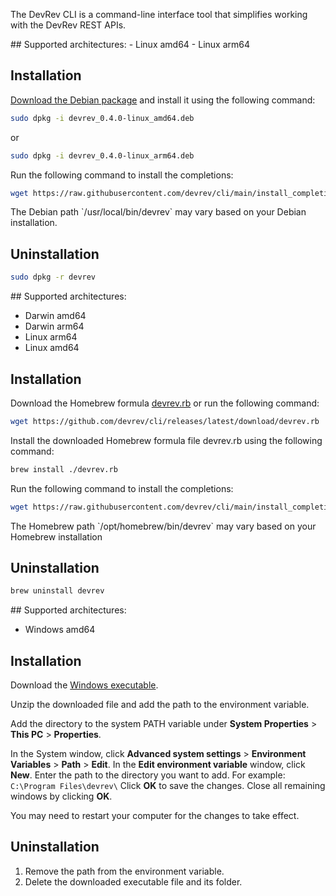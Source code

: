 The DevRev CLI is a command-line interface tool that simplifies working with the DevRev REST APIs.

<Tabs>
  <Tab title='Debian'>
  ## Supported architectures:
- Linux amd64
- Linux arm64

## Installation

[Download the Debian package](https://github.com/devrev/cli/releases/latest) and install it using the following command:

```bash
sudo dpkg -i devrev_0.4.0-linux_amd64.deb
```

or

```bash
sudo dpkg -i devrev_0.4.0-linux_arm64.deb
```

Run the following command to install the completions:

```bash
wget https://raw.githubusercontent.com/devrev/cli/main/install_completions.sh && sh install_completions.sh /usr/local/bin/devrev
```

<Callout intent="note">
The Debian path `/usr/local/bin/devrev` may vary based on your Debian installation.
</Callout>

## Uninstallation

```bash
sudo dpkg -r devrev
```
  </Tab>
  <Tab title='MacOS'>
    ## Supported architectures:

- Darwin amd64
- Darwin arm64
- Linux arm64
- Linux amd64

## Installation

Download the Homebrew formula [devrev.rb](https://github.com/devrev/cli/releases/latest/download/devrev.rb) or run the following command:

```bash
wget https://github.com/devrev/cli/releases/latest/download/devrev.rb
```

Install the downloaded Homebrew formula file devrev.rb using the following command:

```bash
brew install ./devrev.rb
```

Run the following command to install the completions:

```bash
wget https://raw.githubusercontent.com/devrev/cli/main/install_completions.sh && sh install_completions.sh /opt/homebrew/bin/devrev
```

<Callout intent="note">
The Homebrew path `/opt/homebrew/bin/devrev` may vary based on your Homebrew installation
</Callout>

## Uninstallation

```bash
brew uninstall devrev
```
  </Tab>
  <Tab title='Windows'>
## Supported architectures:

- Windows amd64

## Installation

Download the [Windows executable](https://github.com/devrev/cli/releases/latest).

Unzip the downloaded file and add the path to the environment variable.

Add the directory to the system PATH variable under **System Properties** > **This PC** > **Properties**.

In the System window, click **Advanced system settings** > **Environment Variables** > **Path** > **Edit**.
In the **Edit environment variable** window, click **New**. Enter the path to the directory you want to add. For example: `C:\Program Files\devrev\`
Click **OK** to save the changes. Close all remaining windows by clicking **OK**.

<Callout intent="note">
You may need to restart your computer for the changes to take effect.
</Callout>

## Uninstallation

1. Remove the path from the environment variable.
2. Delete the downloaded executable file and its folder.
  </Tab>
</Tabs>
